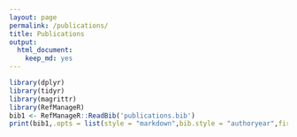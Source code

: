 ```yaml
---
layout: page
permalink: /publications/
title: Publications
output:
  html_document:
    keep_md: yes
---
```


```r

library(dplyr)
library(tidyr)
library(magrittr)
library(RefManageR)
bib1 <- RefManageR::ReadBib('publications.bib')
print(bib1,.opts = list(style = "markdown",bib.style = "authoryear",first.inits = F))
```

